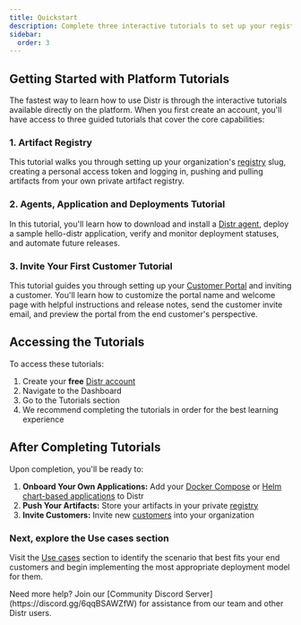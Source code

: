 ```yaml
---
title: Quickstart
description: Complete three interactive tutorials to set up your registry, deploy your first application, and onboard your first customer.
sidebar:
  order: 3
---
```



## Getting Started with Platform Tutorials

The fastest way to learn how to use Distr is through the interactive tutorials available directly on the platform. When you first create an account, you'll have access to three guided tutorials that cover the core capabilities:

<ThemedImage
  lightSrc={tutorialsLight}
  darkSrc={tutorialsDark}
  alt="Fully-Self-Managed diagram"
/>

### 1. Artifact Registry

This tutorial walks you through setting up your organization's [registry](/docs/product/registry/) slug, creating a personal access token and logging in, pushing and pulling artifacts from your own private artifact registry.

### 2. Agents, Application and Deployments Tutorial

In this tutorial, you'll learn how to download and install a [Distr agent](/docs/product/agents/), deploy a sample hello-distr application, verify and monitor deployment statuses, and automate future releases.

### 3. Invite Your First Customer Tutorial

This tutorial guides you through setting up your [Customer Portal](/docs/product/customer-portal/) and inviting a customer. You'll learn how to customize the portal name and welcome page with helpful instructions and release notes, send the customer invite email, and preview the portal from the end customer's perspective.

## Accessing the Tutorials

To access these tutorials:

1. Create your **free** [Distr account](https://app.distr.sh/login)
2. Navigate to the Dashboard
3. Go to the Tutorials section
4. We recommend completing the tutorials in order for the best learning experience

## After Completing Tutorials

Upon completion, you'll be ready to:

1. **Onboard Your Own Applications:** Add your [Docker Compose](/docs/guides/onboarding-a-docker-app/) or [Helm chart-based applications](/docs/guides/onboarding-a-helm-app/) to Distr
2. **Push Your Artifacts:** Store your artifacts in your private [registry](/docs/product/registry/)
3. **Invite Customers:** Invite new [customers](/docs/guides/onboarding-a-new-customer/) into your organization

### Next, explore the Use cases section

Visit the [Use cases](/docs/use-cases/fully-self-managed/) section to identify the scenario that best fits your end customers and begin implementing the most appropriate deployment model for them.

<Aside type="tip">
  Need more help? Join our [Community Discord
  Server](https://discord.gg/6qqBSAWZfW) for assistance from our team and other
  Distr users.
</Aside>
